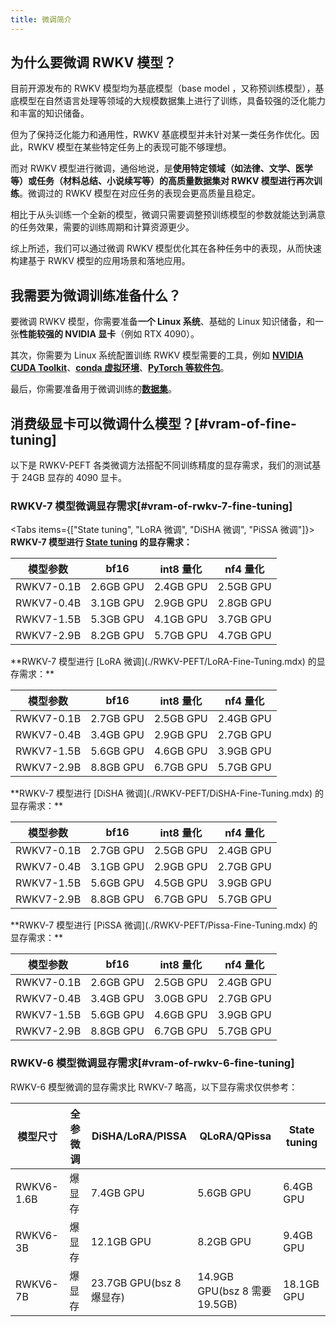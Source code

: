 ```yaml
---
title: 微调简介
---
```



## 为什么要微调 RWKV 模型？

目前开源发布的 RWKV 模型均为基底模型（base model ，又称预训练模型），基底模型在自然语言处理等领域的大规模数据集上进行了训练，具备较强的泛化能力和丰富的知识储备。

但为了保持泛化能力和通用性，RWKV 基底模型并未针对某一类任务作优化。因此，RWKV 模型在某些特定任务上的表现可能不够理想。

而对 RWKV 模型进行微调，通俗地说，是**使用特定领域（如法律、文学、医学等）或任务（材料总结、小说续写等）的高质量数据集对 RWKV 模型进行再次训练**。微调过的 RWKV 模型在对应任务的表现会更高质量且稳定。

相比于从头训练一个全新的模型，微调只需要调整预训练模型的参数就能达到满意的任务效果，需要的训练周期和计算资源更少。

综上所述，我们可以通过微调 RWKV 模型优化其在各种任务中的表现，从而快速构建基于 RWKV 模型的应用场景和落地应用。

## 我需要为微调训练准备什么？

要微调 RWKV 模型，你需要准备**一个 Linux 系统**、基础的 Linux 知识储备，和一张**性能较强的 NVIDIA 显卡**（例如 RTX 4090）。

其次，你需要为 Linux 系统配置训练 RWKV 模型需要的工具，例如 [**NVIDIA CUDA Toolkit**](./FT-Environment#cudatoolkit)、[**conda 虚拟环境**](./FT-Environment#conda)、[**PyTorch 等软件包**](./FT-Environment#install-deps)。

最后，你需要准备用于微调训练的[**数据集**](./FT-Dataset)。

## 消费级显卡可以微调什么模型？[#vram-of-fine-tuning]

<CallOut type="info">
以下是 RWKV-PEFT 各类微调方法搭配不同训练精度的显存需求，我们的测试基于 24GB 显存的 4090 显卡。
</CallOut>

### RWKV-7 模型微调显存需求[#vram-of-rwkv-7-fine-tuning]

<Tabs items={["State tuning", "LoRA 微调", "DiSHA 微调", "PiSSA 微调"]}>
<Tab>
**RWKV-7 模型进行 [State tuning](./RWKV-PEFT/State-Tuning.mdx) 的显存需求：**

| 模型参数 | bf16  | int8 量化 | nf4 量化 |
|------------|---------|--------|--------|
| RWKV7-0.1B | 2.6GB GPU   | 2.4GB GPU  | 2.5GB GPU  | 
| RWKV7-0.4B | 3.1GB GPU  | 2.9GB GPU  | 2.8GB GPU  | 
| RWKV7-1.5B | 5.3GB GPU  | 4.1GB GPU  | 3.7GB GPU  | 
| RWKV7-2.9B   | 8.2GB GPU  | 5.7GB GPU  | 4.7GB GPU  | 
</Tab>
<Tab>
**RWKV-7 模型进行 [LoRA 微调](./RWKV-PEFT/LoRA-Fine-Tuning.mdx) 的显存需求：**

| 模型参数 | bf16  | int8 量化 | nf4 量化 |
|------------|---------|--------|--------|
| RWKV7-0.1B | 2.7GB GPU   | 2.5GB GPU  | 2.4GB GPU  | 
| RWKV7-0.4B | 3.4GB GPU  | 2.9GB GPU  | 2.7GB GPU  | 
| RWKV7-1.5B | 5.6GB GPU  | 4.6GB GPU  | 3.9GB GPU  | 
| RWKV7-2.9B   | 8.8GB GPU  | 6.7GB GPU  | 5.7GB GPU  | 
</Tab>
<Tab>
**RWKV-7 模型进行 [DiSHA 微调](./RWKV-PEFT/DiSHA-Fine-Tuning.mdx) 的显存需求：**

| 模型参数 | bf16  | int8 量化 | nf4 量化 |
|------------|---------|--------|--------|
| RWKV7-0.1B | 2.7GB GPU   | 2.5GB GPU  | 2.4GB GPU  | 
| RWKV7-0.4B | 3.1GB GPU  | 2.9GB GPU  | 2.7GB GPU  | 
| RWKV7-1.5B | 5.6GB GPU  | 4.5GB GPU  | 3.9GB GPU  | 
| RWKV7-2.9B   | 8.8GB GPU  | 6.7GB GPU  | 5.7GB GPU  | 
</Tab>
<Tab>
**RWKV-7 模型进行 [PiSSA 微调](./RWKV-PEFT/Pissa-Fine-Tuning.mdx) 的显存需求：**

| 模型参数 | bf16  | int8 量化 | nf4 量化 |
|------------|---------|--------|--------|
| RWKV7-0.1B | 2.6GB GPU   | 2.5GB GPU  | 2.4GB GPU  | 
| RWKV7-0.4B | 3.4GB GPU  | 3.0GB GPU  | 2.7GB GPU  | 
| RWKV7-1.5B | 5.6GB GPU  | 4.6GB GPU  | 3.9GB GPU  | 
| RWKV7-2.9B   | 8.8GB GPU  | 6.7GB GPU  | 5.7GB GPU  | 
</Tab>
</Tabs>

### RWKV-6 模型微调显存需求[#vram-of-rwkv-6-fine-tuning]

RWKV-6 模型微调的显存需求比 RWKV-7 略高，以下显存需求仅供参考：

|   模型尺寸         | 全参微调 | DiSHA/LoRA/PISSA  | QLoRA/QPissa | State tuning |
| --------- | ---- | ---- | ---- | ---- |
| RWKV6-1.6B | 爆显存 | 7.4GB GPU | 5.6GB GPU | 6.4GB GPU |
| RWKV6-3B | 爆显存  | 12.1GB GPU | 8.2GB GPU | 9.4GB GPU |
| RWKV6-7B | 爆显存  | 23.7GB GPU(bsz 8 爆显存) | 14.9GB GPU(bsz 8 需要 19.5GB) | 18.1GB GPU |